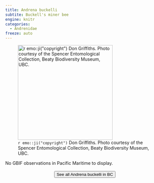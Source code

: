 ```yaml
---
title: Andrena buckelli
subtite: Buckell's miner bee
engine: knitr
categories:
  - Andrenidae
freeze: auto
---
```

![`r emo::ji("copyright")` Don Griffiths. Photo courtesy of the Spencer Entomological Collection, Beaty Biodiversity Museum, UBC.](https://www.zoology.ubc.ca/entomology/main/Hymenoptera/Andrenidae/Andrena%20buckelli%20(1dorsal).jpg){height=300}



No GBIF observations in Pacific Maritime to display.
<br><br>
<center>


<a href="https://www.zoology.ubc.ca/entomology/main/Hymenoptera/Andrenidae/Andrena%20buckelli.php"><button type="button" class="btn btn-secondary">See all Andrena buckelli in BC <i class="fa-solid fa-arrow-up-right-from-square"></i> </button></a>
</center>
